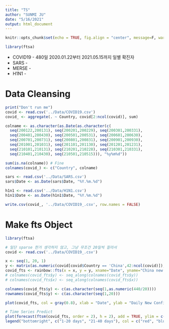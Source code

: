 ```yaml
---
title: "TS"
author: "SUNMI JU"
date: "5/16/2021"
output: html_document
---
```


```r
knitr::opts_chunk$set(echo = TRUE, fig.align = "center", message=F, warning=F)

library(ftsa)
```

* COVID19 - 480일 2020.01.22부터 2021.05.15까지 일별 확진자
* SARS - 
* MERSE - 
* H1N1 - 

# Data Cleansing
```r
print("Don't run me")
covid <- read.csv('../Data/COVID19.csv')
covid_ <- aggregate(. ~ Country, covid[2:ncol(covid)], sum)

colname <- as.character(as.Date(as.character(c(
  seq(200122,200131), seq(200201,200229), seq(200301,200331), 
  seq(200401,200430), seq(200501,200531), seq(200601,200630),
  seq(200701,200731), seq(200801,200831), seq(200901,200930),
  seq(201001,201031), seq(201101,201130), seq(201201,201231),
  seq(210101,210131), seq(210201,210228), seq(210301,210331),
  seq(210401,210430), seq(210501,210515))), "%y%m%d"))

sum(is.na(colname)) # Fine
colnames(covid_) <- c("Country", colname)

sars <- read.csv('../Data/SARS.csv')
sars$Date <- as.Date(sars$Date, "%Y.%m.%d")

h1n1 <- read.csv('../Data/H1N1.csv')
h1n1$Date <- as.Date(h1n1$Date, "%Y.%m.%d")

write.csv(covid_, '../Data/COVID19_.csv', row.names = FALSE)
```

# Make fts Object
```r
library(ftsa)

# 일단 sparse 한거 생각하지 않고, 그냥 무조건 20일씩 잘라서
covid <- read.csv('../Data/COVID19_.csv')

x <- seq(1, 20, 1)
y <- matrix(as.numeric(covid[covid$Country == 'China',42:ncol(covid)]), ncol=as.numeric(440/20), byrow=FALSE)
covid_fts <- rainbow::fts(x = x, y = y, xname="Date", yname="China new confimation cases by 20 days")
# colnames(covid_fts$y) <- seq_along(colnames(covid_fts$y))
# colnames(covid_fts$x) <- seq_along(colnames(covid_fts$x))

colnames(covid_fts$y) <- c(as.character(seq(1,as.numeric(440/20))))
rownames(covid_fts$y) <- c(as.character(seq(1,20)))

plot(covid_fts, col = gray(0.8), xlab = "Date", ylab = "Daily New Confirmation Cases", main = "China New Confimation Cases by 20 days", ylim = c(min(y)*0.95, max(y)*1.05))

# Time Series Predict
plot(forecast(ftsm(covid_fts, order = 2), h = 2), add = TRUE, ylim = c(min(y)*0.95, max(y)*1.05)) # 20일 예측
legend("bottomright", c("1-20 days", "21-40 days"), col = c("red", "blue"), lty = 1)
```

